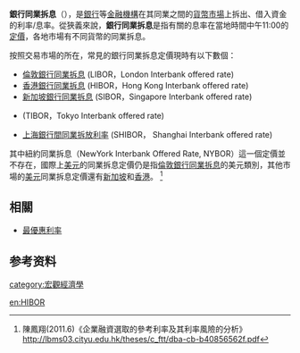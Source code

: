 '''銀行同業拆息'''（{{lang|en|'''Interbank Offered Rate'''}}），是[[銀行|銀行]]等[[金融機構|金融機構]]在其同業之間的[[貨幣市場|貨幣市場]]上拆出、借入資金的利率/息率。從狹義來說，'''銀行同業拆息'''是指有關的息率在當地時間中午11:00的[[定價|定價]]，各地市場有不同貨幣的同業拆息。

按照交易市場的所在，常見的銀行同業拆息定價現時有以下數個：
* [[倫敦銀行同業拆息|倫敦銀行同業拆息]] (LIBOR，London Interbank offered rate)
* [[香港銀行同業拆息|香港銀行同業拆息]] (HIBOR，Hong Kong Interbank offered rate)
* [[新加坡銀行同業拆息|新加坡銀行同業拆息]] (SIBOR，Singapore Interbank offered rate)
* {{le|東京銀行同業拆息|TIBOR}} (TIBOR，Tokyo Interbank offered rate)
* [[上海銀行間同業拆放利率|上海銀行間同業拆放利率]] (SHIBOR， Shanghai Interbank offered rate)

其中紐約同業拆息（NewYork Interbank Offered Rate, NYBOR）這一個定價並不存在，國際上[[美元|美元]]的同業拆息定價仍是指[[倫敦銀行同業拆息|倫敦銀行同業拆息]]的美元類別，其他市場的[[美元|美元]]同業拆息定價還有[[新加坡|新加坡]]和[[香港|香港]]。 <ref>陳鳳翔(2011.6)《企業融資選取的參考利率及其利率風險的分析》 http://lbms03.cityu.edu.hk/theses/c_ftt/dba-cb-b40856562f.pdf</ref>

==相關==
* [[最優惠利率|最優惠利率]]

==参考资料==
{{Reflist}}

{{Macroeconomics-stub}}

[[category:宏觀經濟學|category:宏觀經濟學]]

[[en:HIBOR|en:HIBOR]]